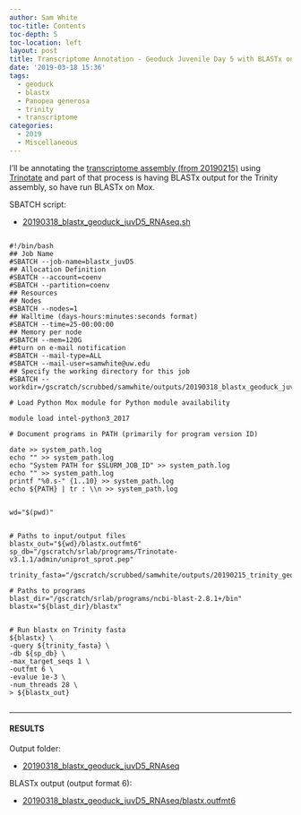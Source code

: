 ```yaml
---
author: Sam White
toc-title: Contents
toc-depth: 5
toc-location: left
layout: post
title: Transcriptome Annotation - Geoduck Juvenile Day 5 with BLASTx on Mox
date: '2019-03-18 15:36'
tags:
  - geoduck
  - blastx
  - Panopea generosa
  - trinity
  - transcriptome
categories:
  - 2019
  - Miscellaneous
---
```

I'll be annotating the [transcriptome assembly (from 20190215)](https://robertslab.github.io/sams-notebook/posts/2019/2019-02-15-Transcriptome-Assembly---Geoduck-Tissue-specific-Assembly-Juvenile/) using [Trinotate](https://github.com/Trinotate/Trinotate.github.io/wiki) and part of that process is having BLASTx output for the Trinity assembly, so have run BLASTx on Mox.


SBATCH script:

- [20190318_blastx_geoduck_juvD5_RNAseq.sh](https://raw.githubusercontent.com/RobertsLab/sams-notebook/master/sbatch_scripts/20190318_blastx_geoduck_juvD5_RNAseq.sh)


<pre><code>
#!/bin/bash
## Job Name
#SBATCH --job-name=blastx_juvD5
## Allocation Definition
#SBATCH --account=coenv
#SBATCH --partition=coenv
## Resources
## Nodes
#SBATCH --nodes=1
## Walltime (days-hours:minutes:seconds format)
#SBATCH --time=25-00:00:00
## Memory per node
#SBATCH --mem=120G
##turn on e-mail notification
#SBATCH --mail-type=ALL
#SBATCH --mail-user=samwhite@uw.edu
## Specify the working directory for this job
#SBATCH --workdir=/gscratch/scrubbed/samwhite/outputs/20190318_blastx_geoduck_juvD5_RNAseq

# Load Python Mox module for Python module availability

module load intel-python3_2017

# Document programs in PATH (primarily for program version ID)

date >> system_path.log
echo "" >> system_path.log
echo "System PATH for $SLURM_JOB_ID" >> system_path.log
echo "" >> system_path.log
printf "%0.s-" {1..10} >> system_path.log
echo ${PATH} | tr : \\n >> system_path.log


wd="$(pwd)"


# Paths to input/output files
blastx_out="${wd}/blastx.outfmt6"
sp_db="/gscratch/srlab/programs/Trinotate-v3.1.1/admin/uniprot_sprot.pep"

trinity_fasta="/gscratch/scrubbed/samwhite/outputs/20190215_trinity_geoduck_juvD5_RNAseq/trinity_out_dir/Trinity.fasta"

# Paths to programs
blast_dir="/gscratch/srlab/programs/ncbi-blast-2.8.1+/bin"
blastx="${blast_dir}/blastx"


# Run blastx on Trinity fasta
${blastx} \
-query ${trinity_fasta} \
-db ${sp_db} \
-max_target_seqs 1 \
-outfmt 6 \
-evalue 1e-3 \
-num_threads 28 \
> ${blastx_out}

</code></pre>

---

#### RESULTS

Output folder:

- [20190318_blastx_geoduck_juvD5_RNAseq](http://gannet.fish.washington.edu/Atumefaciens/20190318_blastx_geoduck_juvD5_RNAseq)

BLASTx output (output format 6):

- [20190318_blastx_geoduck_juvD5_RNAseq/blastx.outfmt6](http://gannet.fish.washington.edu/Atumefaciens/20190318_blastx_geoduck_juvD5_RNAseq/blastx.outfmt6)

